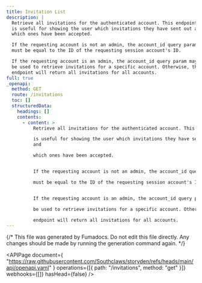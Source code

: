 ```yaml
---
title: Invitation List
description: |
  Retrieve all invitations for the authenticated account. This endpoint
  is useful for showing the user which invitations they have sent out and
  which ones have been accepted.

  If the requesting account is not an admin, the account_id query param 
  must be equal to the ID of the requesting session account's ID.

  If the requesting account is an admin, the account_id query param may
  be used to retrieve invitations for a specific account. Otherwise, the
  endpoint will return all invitations for all accounts.
full: true
_openapi:
  method: GET
  route: /invitations
  toc: []
  structuredData:
    headings: []
    contents:
      - content: >
          Retrieve all invitations for the authenticated account. This endpoint

          is useful for showing the user which invitations they have sent out
          and

          which ones have been accepted.


          If the requesting account is not an admin, the account_id query param 

          must be equal to the ID of the requesting session account's ID.


          If the requesting account is an admin, the account_id query param may

          be used to retrieve invitations for a specific account. Otherwise, the

          endpoint will return all invitations for all accounts.
---
```


{/* This file was generated by Fumadocs. Do not edit this file directly. Any changes should be made by running the generation command again. */}

<APIPage
  document={
    "https://raw.githubusercontent.com/Southclaws/storyden/refs/heads/main/api/openapi.yaml"
  }
  operations={[{ path: "/invitations", method: "get" }]}
  webhooks={[]}
  hasHead={false}
/>
